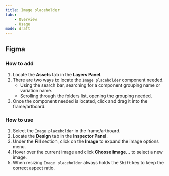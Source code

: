 ```yaml
---
title: Image placeholder
tabs:
    - Overview
    - Usage
mode: draft
---
```



## Figma

### How to add

1. Locate the **Assets** tab in the **Layers Panel**.
2. There are two ways to locate the `Image placeholder` component needed. 
	* Using the search bar, searching for a component grouping name or variation name.
	* Scrolling through the folders list, opening the grouping needed.
3. Once the component needed is located, click and drag it into the frame/artboard. 


### How to use

1. Select the `Image placeholder` in the frame/artboard. 
2. Locate the **Design** tab in the **Inspector Panel**.
3. Under the **Fill** section, click on the **Image** to expand the image options menu. 
4. Hover over the current image and click **Choose image...** to select a new image. 
5. When resizing `Image placeholder` always holds the `Shift` key to keep the correct aspect ratio. 

